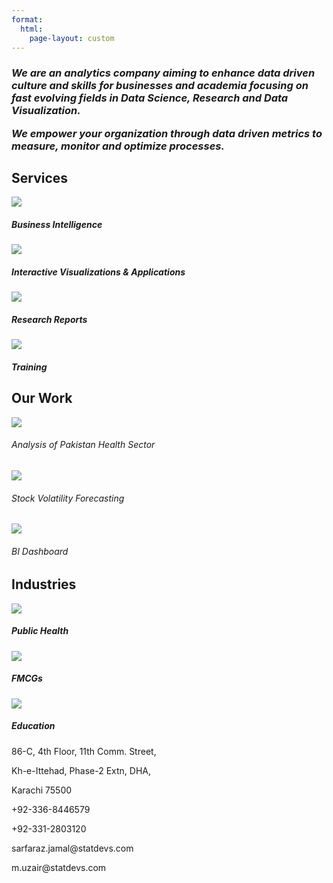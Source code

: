```yaml
---
format:
  html:
    page-layout: custom
---
```


```{=html}
<!--
::: {#captions}
Data
:::

::: {#captions}

Insights

:::

::: {#captions}

Impact

:::
-->
```
::: home
:::

::: {#aboutus}
<h3>

<i>We are an analytics company aiming to enhance data driven culture and skills for businesses and academia focusing on fast evolving fields in Data Science, Research and Data Visualization.

We empower your organization through data driven metrics to measure, monitor and optimize processes.</i>

</h3>
:::

::: {#our-expertise}
<h2>Services</h2>

::: grid
::: {#expertise .g-col-6}
<img src="images/1st-icon.png" class="card-img-top"/>

<h5 class="card-title">

Business Intelligence

</h5>
:::

::: {#expertise .g-col-6}
<img src="images/2nd-icon.png" class="card-img-top"/>

<h5 class="card-title">

Interactive Visualizations & Applications

</h5>
:::

::: {#expertise .g-col-6}
<img src="images/3rd-icon.png" class="card-img-top"/>

<h5 class="card-title">

Research Reports

</h5>
:::

::: {#expertise .g-col-6}
<img src="images/4th-icon.png" class="card-img-top"/>

<h5 class="card-title">

Training

</h5>
:::
:::
:::

::: {#past-work}
<h2>Our Work</h2>

::: grid
::: g-col-4
::: card
<img src="images/health.png" class="card-img-top"/>

<h6 class="card-title">

Analysis of Pakistan Health Sector

</h6>
:::
:::

::: g-col-4
::: card
<img src="images/stock.png" class="card-img-top"/>

<h6 class="card-title">

Stock Volatility Forecasting

</h6>
:::
:::

::: g-col-4
::: card
<img src="images/dashboard.png" class="card-img-top"/>

<h6 class="card-title">

BI Dashboard

</h6>
:::
:::
:::
:::

::: {#industries}
<h2>Industries</h2>

::: grid
::: g-col-4
<img src="images/public-health.png"/>

<h5>Public Health</h5>
:::

::: g-col-4
<img src="images/fmcg.png"/>

<h5>FMCGs</h5>
:::

::: g-col-4
<img src="images/education.png"/>

<h5>Education</h5>
:::
:::
:::

::: {#footer .grid}
::: {#contact .g-col-4}
<p>86-C, 4th Floor, 11th Comm. Street,</p>

<p>Kh-e-Ittehad, Phase-2 Extn, DHA,</p>

<p>Karachi 75500</p>
:::

::: g-col-4
<p>+92-336-8446579</p>

<p>+92-331-2803120</p>
:::

::: g-col-4
<p>sarfaraz.jamal\@statdevs.com</p>

<p>m.uzair\@statdevs.com</p>
:::
:::
